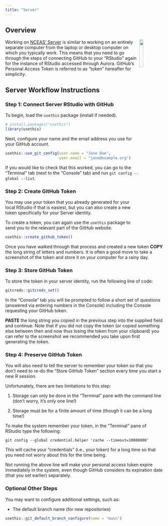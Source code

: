 ```yaml
---
title: "Server"
---
```


## Overview

<img src="images/nceas_logo_square.png" align="right" width="15%" />

Working on [NCEAS' Server](https://aurora.nceas.ucsb.edu/) is similar to working on an entirely separate computer from the laptop or desktop computer on which you typically work. This means that you need to go through the steps of connecting GitHub to your "RStudio" again for the instance of RStudio accessed through Aurora. GitHub's Personal Access Token is referred to as "token" hereafter for simplicity.

## Server Workflow Instructions

### Step 1: Connect Server RStudio with GitHub

To begin, load the `usethis` package (install if needed).
```r
# install.packages("usethis")
library(usethis)
```

Next, configure your name and the email address you use for your GitHub account.

```r
usethis::use_git_config(user.name = "Jane Doe",
                        user.email = "jane@example.org")
```

If you would like to check that this worked, you can go to the "Terminal" tab (next to the "Console" tab) and run `git config --global --list`.

### Step 2: Create GitHub Token

You may use your token that you already generated for your local RStudio if that is easiest, but you can also create a new token specifically for your Server identity.

To create a token, you can again use the `usethis` package to send you to the relevant part of the GitHub website.

```r
usethis::create_github_token()
```

Once you have walked through that process and created a new token **COPY** the long string of letters and numbers. It is often a good move to take a screenshot of the token and store it on your computer for a rainy day.

### Step 3: Store GitHub Token

To store the token in your server identity, run the following line of code:

```r
gitcreds::gitcreds_set()
```

In the "Console" tab you will be prompted to follow a short set of questions (answered via entering numbers in the Console) including the Console requesting your GitHub token.

**PASTE** the long string you copied in the previous step into the supplied field and continue. Note that if you did not copy the token (or copied something else between then and now thus losing the token from your clipboard) you can refer to the screenshot we recommended you take upon first generating the token.

### Step 4: Preserve GitHub Token

You will also need to tell the server to remember your token so that you don't need to re-do the "Store GitHub Token" section every time you start a new R session.

Unfortunately, there are two limitations to this step:

1) Storage can only be done in the "Terminal" pane with the command line (don't worry, it's only one line!)

2) Storage must be for a finite amount of time (though it can be a long time!)

To make the system remember your token, in the "Terminal" pane of RStudio type the following:

`git config --global credential.helper 'cache --timeout=10000000'`

This will cache your "credentials" (i.e., your token) for a long time so that you need not worry about this for the time being.

Not running the above line will make your personal access token expire immediately in the system, even though GitHub considers its expiration date (that you set earlier) separately. 

### Optional Other Steps

You may want to configure additional settings, such as:

- The default branch name (for new repositories)

```r
usethis::git_default_branch_configure(name = "main")
```
